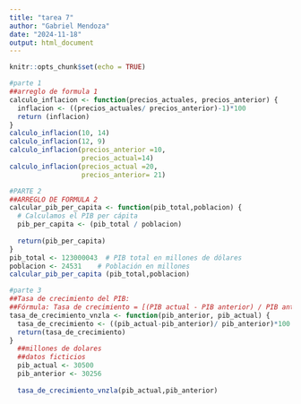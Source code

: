 ---
title: "tarea 7"
author: "Gabriel Mendoza"
date: "2024-11-18"
output: html_document
---

```{r setup, include=FALSE}
knitr::opts_chunk$set(echo = TRUE)
```

```{r}
#parte 1
##arreglo de formula 1
calculo_inflacion <- function(precios_actuales, precios_anterior) {
  inflacion <- ((precios_actuales/ precios_anterior)-1)*100
  return (inflacion)
}
calculo_inflacion(10, 14) 
calculo_inflacion(12, 9)
calculo_inflacion(precios_anterior =10, 
                  precios_actual=14)
calculo_inflacion(precios_actual =20, 
                  precios_anterior= 21)
```

```{r}
#PARTE 2
##ARREGLO DE FORMULA 2
calcular_pib_per_capita <- function(pib_total,poblacion) {
  # Calculamos el PIB per cápita
  pib_per_capita <- (pib_total / poblacion)
  
  return(pib_per_capita)
}
pib_total <- 123000043  # PIB total en millones de dólares
poblacion <- 24531    # Población en millones
calcular_pib_per_capita (pib_total,poblacion)
```

```{r}
#parte 3
##Tasa de crecimiento del PIB:
##Fórmula: Tasa de crecimiento = [(PIB actual - PIB anterior) / PIB anterior] * 100
tasa_de_crecimiento_vnzla <- function(pib_anterior, pib_actual) {
  tasa_de_crecimiento <- ((pib_actual-pib_anterior)/ pib_anterior)*100
  return(tasa_de_crecimiento)
}
  ##millones de dolares
  ##datos ficticios
  pib_actual <- 30500  
  pib_anterior <- 30256 
  
  tasa_de_crecimiento_vnzla(pib_actual,pib_anterior)
```
  